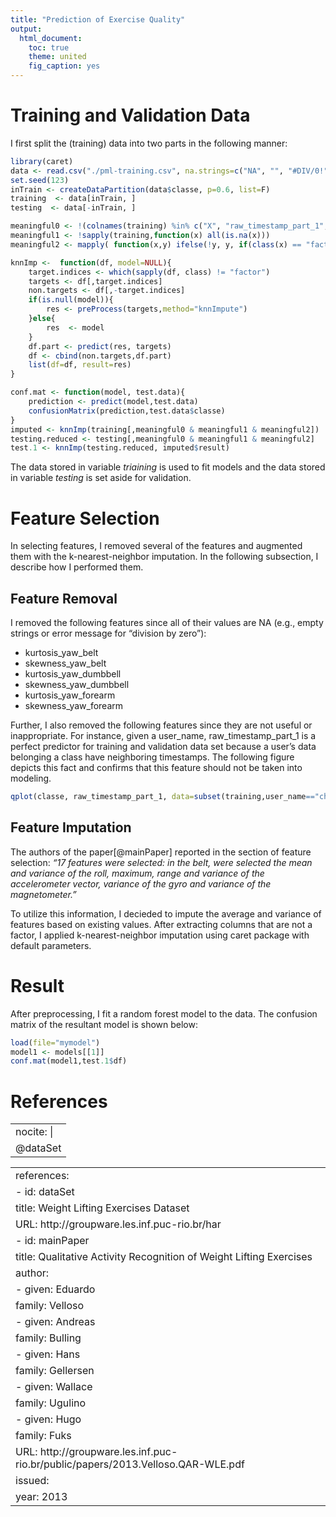 ```yaml
---
title: "Prediction of Exercise Quality"
output:
  html_document:
    toc: true
    theme: united
    fig_caption: yes
---
```


# Training and Validation Data

I first split the (training) data into two parts in the following manner:

```r
library(caret)
data <- read.csv("./pml-training.csv", na.strings=c("NA", "", "#DIV/0!"))
set.seed(123)
inTrain <- createDataPartition(data$classe, p=0.6, list=F)
training  <- data[inTrain, ]
testing  <- data[-inTrain, ]
```

```r
meaningful0 <- !(colnames(training) %in% c("X", "raw_timestamp_part_1", "raw_timestamp_part_2", "cvtd_timestamp", "num_window"))
meaningful1 <- !sapply(training,function(x) all(is.na(x)))
meaningful2 <- mapply( function(x,y) ifelse(!y, y, if(class(x) == "factor")  TRUE else var(x,na.rm=T) >abs(max(x, na.rm=T)) * 1e-10), training, meaningful0 & meaningful1)

knnImp <-  function(df, model=NULL){
    target.indices <- which(sapply(df, class) != "factor")
    targets <- df[,target.indices]
    non.targets <- df[,-target.indices]
    if(is.null(model)){
        res <- preProcess(targets,method="knnImpute")
    }else{
        res  <- model
    }
    df.part <- predict(res, targets)
    df <- cbind(non.targets,df.part)
    list(df=df, result=res)
}

conf.mat <- function(model, test.data){
    prediction <- predict(model,test.data)
    confusionMatrix(prediction,test.data$classe)
}
imputed <- knnImp(training[,meaningful0 & meaningful1 & meaningful2])
testing.reduced <- testing[,meaningful0 & meaningful1 & meaningful2]
test.1 <- knnImp(testing.reduced, imputed$result)
```

The data stored in variable _triaining_ is used to fit models and
the data stored in variable _testing_ is set aside for validation.

# Feature Selection

In selecting features, I removed several of the features and augmented them with the k-nearest-neighbor imputation. In the following subsection, I describe how I performed them.

Feature Removal
---------------

I removed the following features since all of their values are NA (e.g., empty strings or error message for "division by zero"):

- kurtosis_yaw_belt
- skewness_yaw_belt
- kurtosis_yaw_dumbbell
- skewness_yaw_dumbbell
- kurtosis_yaw_forearm
- skewness_yaw_forearm

Further, I also removed the following features since they are not useful or inappropriate.
For instance, given a user_name, raw_timestamp_part_1 is a perfect predictor for training and validation data set because a user's data belonging a class have neighboring timestamps.
The following figure depicts this fact and confirms that this feature should not be taken into modeling.

```r
qplot(classe, raw_timestamp_part_1, data=subset(training,user_name=="charles"), colour=classe)+theme_bw()
```

Feature Imputation
------------------

The authors of the paper[@mainPaper] reported in the section of feature selection: _"17 features were selected:
in the belt, were selected the mean and variance of the roll,
maximum, range and variance of the accelerometer vector,
variance of the gyro and variance of the magnetometer."_

To utilize this information, I decieded to impute the average and variance of features based on existing values. After extracting columns that are not a factor, I applied k-nearest-neighbor imputation using caret package with default parameters.


# Result

After preprocessing, I fit a random forest model to the data.
The confusion matrix of the resultant model is shown below:

```r
load(file="mymodel")
model1 <- models[[1]]
conf.mat(model1,test.1$df)
```

# References

---
nocite: |
  @dataSet
---

---
references:
  - id: dataSet
    title: Weight Lifting Exercises Dataset
    URL: http://groupware.les.inf.puc-rio.br/har
  - id: mainPaper
    title: Qualitative Activity Recognition of Weight Lifting Exercises
    author:
      - given: Eduardo
        family: Velloso
      - given: Andreas
        family: Bulling
      - given: Hans
        family: Gellersen
      - given: Wallace
        family: Ugulino
      - given: Hugo
        family: Fuks
    URL: http://groupware.les.inf.puc-rio.br/public/papers/2013.Velloso.QAR-WLE.pdf
    issued:
      year: 2013
---

